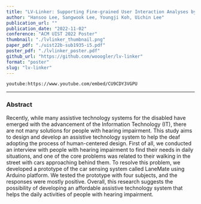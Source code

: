```yaml
---
title: "LV-Linker: Supporting Fine-grained User Interaction Analyses by Linking Smartphone Log and Recorded Video Data"
author: "Hansoo Lee, Sangwook Lee, Youngji Koh, Uichin Lee"
publication_url: ""
publication_date: "2022-11-02"
conference: "ACM UIST 2022 Poster"
thumbnail: "./lvlinker_thumbnail.png"
paper_pdf: "./uist22b-sub1935-i5.pdf"
poster_pdf: "./lvlinker_poster.pdf"
github_url: "https://github.com/wooogler/lv-linker"
format: "poster"
slug: "lv-linker"
---
```


`youtube:https://www.youtube.com/embed/CU9CDY3VGPU`

---

### Abstract

Recently, while many assistive technology systems for the disabled have emerged with the advancement of the Information Technology (IT), there are not many solutions for people with hearing impairment.
This study aims to design and develop an assistive technology system to help the deaf adopting the process of human-centered design.
First of all, we conducted an interview with people with hearing impairment to find their needs in daily situations, and one of the core problems was related to their walking in the street with cars approaching behind them.
To resolve this problem, we developed a prototype of the car sensing system called LaneMate using Arduino platform.
We tested the prototype with four subjects, and the responses were mostly positive.
Overall, this research suggests the possibility of developing an affordable assistive technology system that helps the daily activities of people with hearing impairment.
